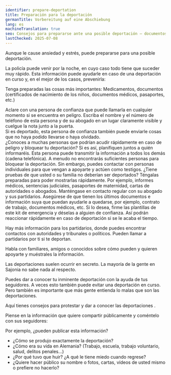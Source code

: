 ```yaml
---
identifier: prepare-deportation
title: Preparación para la deportación
germanTitle: Vorbereitung auf eine Abschiebung
lang: es
machineTranslation: true
seo: Consejos para prepararse ante una posible deportación – documentos importantes, contactos, pruebas y apoyo disponible
lastChecked: 2025-07-08
---
```


Aunque le cause <InternalShortLink identifier="stress" internalShortLink>ansiedad y estrés</InternalShortLink>, puede prepararse para una posible deportación.

La policía puede venir por la noche, en cuyo caso todo tiene que suceder muy rápido. Esta información puede ayudarle en caso de una deportación en curso y, en el mejor de los casos, prevenirla:

Tenga preparadas las cosas más importantes: Medicamentos, documentos (certificados de nacimiento de los niños, documentos médicos, pasaportes, etc.) <br/>

Aclare con una persona de confianza que puede llamarla en cualquier momento si se encuentra en peligro. Escriba el nombre y el número de teléfono de esta persona y de su abogado en un lugar claramente visible y cuelgue la nota junto a la puerta. <br/>
Si es deportado, esta persona de confianza también puede enviarle cosas que no haya podido llevarse o haya olvidado. <br/>
¿Conoces a muchas personas que podrían acudir rápidamente en caso de peligro y bloquear tu deportación? Si es así, planifiquen juntos a quién informaréis. Esta persona puede transmitir la información a todos los demás (cadena telefónica).
A menudo no encontrarás suficientes personas para bloquear la deportación. Sin embargo, puedes contactar con personas individuales para que vengan a apoyarte y actúen como testigos.
¿Tiene pruebas de que usted o su familia no deberían ser deportados? Téngalas preparadas para poder mostrarlas rápidamente. Por ejemplo, informes médicos, sentencias judiciales, pasaportes de maternidad, cartas de autoridades o abogados.
Manténgase en contacto regular con su abogado y sus partidarios. Asegúrese de que tienen los últimos documentos e información suya que puedan ayudarle a quedarse, por ejemplo, contrato de trabajo, documentos médicos, etc.
Si lo desea, firme las <InternalShortLink identifier="forms">plantillas</InternalShortLink> de este kit de emergencia y déselas a alguien de confianza. Así podrán reaccionar rápidamente en caso de deportación si se le acaba el tiempo. <br/>

Hay más <InternalShortLink identifier="support">información para los partidarios</InternalShortLink>, donde puedes encontrar <InternalShortLink identifier="contacts">contactos</InternalShortLink> con autoridades y tribunales o políticos. Pueden llamar a partidarios por ti si te deportan.

Habla con familiares, amigos o conocidos sobre cómo pueden y quieren apoyarte y muéstrales la información.

Las deportaciones suelen ocurrir en secreto. La mayoría de la gente en Sajonia no sabe nada al respecto.

Puedes dar a conocer tu inminente deportación con la ayuda de tus seguidores. A veces esto también puede evitar una deportación en curso. Pero también es importante que más gente entienda lo malas que son las deportaciones.

Aquí tienes <InternalShortLink identifier="publicity">consejos para protestar y dar a conocer las deportaciones</InternalShortLink> .

Piense en la información que quiere compartir públicamente y coméntelo con sus seguidores:

Por ejemplo, ¿pueden publicar esta información?

- ¿Cómo se produjo exactamente la deportación?
- ¿Cómo era su vida en Alemania? (Trabajo, escuela, trabajo voluntario, salud, delitos penales...)
- ¿Por qué tuvo que huir? ¿A qué le tiene miedo cuando regrese?
- ¿Quiere hacer público su nombre o fotos, cartas, vídeos de usted mismo o prefiere no hacerlo?

